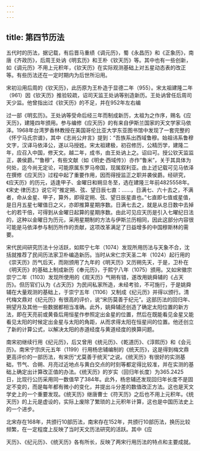 ```yaml
---
---
---
```

title: 第四节历法
---



五代时的历法，据记载，有后晋马重绩《调元历》，蜀《永昌历》和《正象历》，南唐《齐政历》，后周王处讷《明玄历》和王朴《钦天历》等。其中也有一些创新，如《调元历》不用上元积年，《钦天历》在实际观测基础上对五星动态表的改正等。有些历法还在一定时期内为后世所沿用。

宋初沿用后周的《钦天历》，此历原为王朴造于显德二年（955）。宋太祖建隆二年（961）因《钦天历》推验较疏，诏司天监王处讷等别造新历。王处讷曾任后周司天少监。他曾指出过《钦天历》的不足，并在952年左右编

过一部《明玄历》。王处讷等受命后经三年而制成新历，太祖为之作序，赐名《应天历》，建隆四年颁用。参与编修《应天历》的有来自伊斯兰国家的天文学家马依泽。1968年台湾罗香林教授在美国哥伦比亚大学东亚图书馆中发现了一套完整的《怀宁马氏宗谱》，其中《志尚公弁言》提到：“吾族系出西域鲁穆。始祖讳系鲁穆文字，汉译马依泽公，遂以马授姓。宋太祖建极，初召修历，公精历学，建隆二年，应召入中国，修天文。越二年，成书，由王处讷上之。诏曰可。授公钦天监监正，袭侯爵。”“鲁穆”，有些文献（如《明史·西域传》）亦作“鲁米”，关于其具体为何处，迄今尚无定论，可能原属东罗马帝国，现属叙利亚。由上述记载可见马依泽在撰修《应天历》过程中起了重要作用，因而得授监正之职并袭侯爵。经研究，《应天历》的历元，适逢甲子、金曜日和朔旦冬至，选在建隆三年前4825558年。《宋史·律历志》说它可“推定朔、弦、望日辰七直：……，日满七、六十去之，不满者，命从金星、甲子，算外，即得定朔、弦、望日辰星直也。”七直即七值或星值，是日月五星七曜值日之义，亦即推算星期序数。日满七去之，就是从总日数中去掉七的若干倍，可得到从金曜日起算的星期序数。由此可见应天历是引入七曜纪日法的，这种以金曜日为历元，采用星期制的方法与伊斯兰历相同，因此这部分内容很可能是马依泽参与制历所作的贡献，这项改革满足了日益增多的中国穆斯林的需要。

宋代民间研究历法十分活跃，如熙宁七年（1074）发现所用历法与天象不合，沈括就推荐了民间历法家卫朴编造新历。当时从宋仁宗天圣二年（1024）起行用的《崇天历》历气后天，而刚颁用了九年的《明天历》又历朔先天，于是，卫朴在《明天历》的基础上制成新历《奉元历》，于熙宁八年（1075）颁用。又如宋徽宗崇宁二年（1103）发现所使用的《观天历》气朔有错，遂改用姚舜辅的《占天历》。但历官们认为《占天历》为民间私家所造，未经考验，不可施行，于是姚舜辅在大量观测的基础上，于崇宁五年（1106）又制成《纪元历》并得以颁行。清代梅文鼎对《纪元历》有很高的评价，说“宋历莫善于纪元”。这部历法的回归年、朔望月及其他一些数据都相当准确。此外，姚舜辅还创造了确定太阳位置的新方法，即在天亮前或黄昏后用恒星作参照定出金星的位置，然后在既能看见金星又能看见太阳的时候定出金星与太阳的角距，从而求得太阳在恒星间的位置。他还创立了新的计算公式，以解决太阳的赤道经度与黄道经度的换算问题。

南宋初继续行用《纪元历》，后又曾用《统元历》、《乾道历》、《淳熙历》和《会元历》。南宋宁宗庆元五年（1199）行用杨忠辅编制的《统天历》，这是得到梅文鼎更高评价的一部历法，有宋历“尤莫善于统天”之说。《统天历》有很好的实测基础，节气、合朔、月亮过近地点与黄白交点的时刻等都定得比较准，并在实测的基础上确定出计算改正值的办法。《统天历》的岁实（回归年长度）为365.2425日，比现行公历采用同一数值早了384年。此外，杨忠辅还发现回归年长度不是固定不变的，而是每年都有微小的变化，并提出斗分差的数值改正方法。这也是天文学史上的一个重要发现。《统天历》继唐曹士《符天历》之后也不用上元积年。《统天历》的上元是虚设的，实际上废除了繁琐的上元积年计算，这也是中国历法史上的一个进步。

北宋存在168年，共颁行10部历法，南宋存在152年，共颁行10部历法，换历比较频繁，在一定程度上反映了当时天文历法研究的活跃。其中《应

天历》、《纪元历》、《统天历》各有所长，反映了两宋行用历法的特点和主要成就。